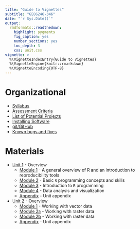 ```yaml
---
title: "Guide to Vignettes"
subtitle: "GEOG246-346"
date: "`r Sys.Date()`"
output:
  rmdformats::readthedown:
    highlight: pygments
    fig_caption: yes
    number_sections: yes
    toc_depth: 3
    css: unit.css
vignette: >
  %\VignetteIndexEntry{Guide to Vignettes}
  %\VignetteEngine{knitr::rmarkdown}
  %\VignetteEncoding{UTF-8}
---
```


# Organizational
- [Syllabus](syllabus.html)
- [Assessment Criteria](assessment.html)
- [List of Potential Projects](projects.html)
- [Installing Software](software-installation.html)
- [git/GitHub](git-github.html)
- [Known bugs and fixes](bugs-fixes.html)

# Materials
- [Unit 1](unit1.html) - Overview
  - [Module 1](unit1-module1.html) - A general overview of R and an introduction to reproducibility tools
  - [Module 2](unit1-module2.html) - Basic `R` programming concepts and skills
  - [Module 3](unit1-module3.html) - Introduction to `R` programming
  - [Module 4](unit1-module4.html) - Data analysis and visualization
  - [Appendix](unit1-appendix.html) - Unit appendix

- [Unit 2](unit2.html) - Overview
  - [Module 1](unit2-module1.html) - Working with vector data
  - [Module 2a](unit2-module2a.html) - Working with raster data
  - [Module 2b](unit2-module2b.html) - Working with raster data
  - [Appendix](unit2-appendix.html) - Unit appendix
